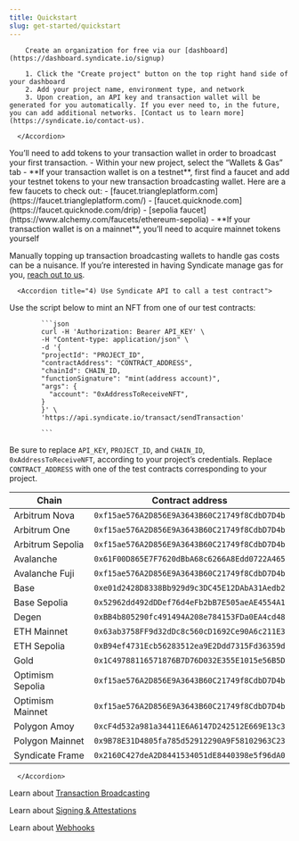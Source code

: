```yaml
---
title: Quickstart
slug: get-started/quickstart
---
```



<AccordionGroup>
  <Accordion title="1) Create your account">

        Create an organization for free via our [dashboard](https://dashboard.syndicate.io/signup)

  </Accordion>
    <Accordion title="2) Create a project">

        1. Click the "Create project" button on the top right hand side of your dashboard
        2. Add your project name, environment type, and network
        3. Upon creation, an API key and transaction wallet will be generated for you automatically. If you ever need to, in the future, you can add additional networks. [Contact us to learn more](https://syndicate.io/contact-us).

      </Accordion>

<Accordion title="3) Add funds to your transaction wallet">
  You’ll need to add tokens to your transaction wallet in order to broadcast your first transaction.
                  - Within your new project, select the “Wallets & Gas” tab
                    - **If your transaction wallet is on a testnet**, first find a faucet and add your testnet tokens to your new transaction broadcasting wallet. Here are a few faucets to check out:
                      - [faucet.triangleplatform.com](https://faucet.triangleplatform.com/)
                      - [faucet.quicknode.com](https://faucet.quicknode.com/drip)
                      - [sepolia faucet](https://www.alchemy.com/faucets/ethereum-sepolia)
                    - **If your transaction wallet is on a mainnet**, you’ll need to acquire mainnet tokens yourself
                    
                    
Manually topping up transaction broadcasting wallets to handle gas costs can be a nuisance. If you’re interested in having Syndicate manage gas for you, [reach out to us](https://syndicate.io/contact-us).

</Accordion>

      <Accordion title="4) Use Syndicate API to call a test contract">


Use the script below to mint an NFT from one of our test contracts:

            ```json
            curl -H 'Authorization: Bearer API_KEY' \
            -H "Content-type: application/json" \
            -d '{
            "projectId": "PROJECT_ID",
            "contractAddress": "CONTRACT_ADDRESS",
            "chainId": CHAIN_ID,
            "functionSignature": "mint(address account)",
            "args": {
              "account": "0xAddressToReceiveNFT",
            }
            }' \
            'https://api.syndicate.io/transact/sendTransaction'

            ```

Be sure to replace `API_KEY`, `PROJECT_ID`, and `CHAIN_ID`, `0xAddressToReceiveNFT`, according to your project’s credentials. Replace `CONTRACT_ADDRESS` with one of the test contracts corresponding to your project.

| Chain            | Contract address                             |
| ---------------- | -------------------------------------------- |
| Arbitrum Nova    | `0xf15ae576A2D856E9A3643B60C21749f8CdbD7D4b` |
| Arbitrum One     | `0xf15ae576A2D856E9A3643B60C21749f8CdbD7D4b` |
| Arbitrum Sepolia | `0xf15ae576A2D856E9A3643B60C21749f8CdbD7D4b` |
| Avalanche        | `0x61F00D865E7F7620dBbA68c6266A8Edd0722A465` |
| Avalanche Fuji   | `0xf15ae576A2D856E9A3643B60C21749f8CdbD7D4b` |
| Base             | `0xe01d2428D8338Bb929d9c3DC45E12DAbA31Aedb2` |
| Base Sepolia     | `0x52962dd492dDDef76d4eFb2bB7E505aeAE4554A1` |
| Degen            | `0xBB4b805290fc491494A208e784153FDa0EA4cd48` |
| ETH Mainnet      | `0x63ab3758FF9d32dDc8c560cD1692Ce90A6c211E3` |
| ETH Sepolia      | `0xB94ef4731Ecb56283512ea9E2Ddd7315Fd36359d` |
| Gold             | `0x1C49788116571876B7D76D032E355E1015e56B5D` |
| Optimism Sepolia | `0xf15ae576A2D856E9A3643B60C21749f8CdbD7D4b` |
| Optimism Mainnet | `0xf15ae576A2D856E9A3643B60C21749f8CdbD7D4b` |
| Polygon Amoy     | `0xcF4d532a981a34411E6A6147D242512E669E13c3` |
| Polygon Mainnet  | `0x9B78E31D4805fa785d52912290A9F58102963C23` |
| Syndicate Frame  | `0x2160C427deA2D8441534051dE8440398e5f96dA0` |

      </Accordion>

  </AccordionGroup>

Learn about [Transaction Broadcasting](../infrastructure/transaction-broadcasting.mdx)

Learn about [Signing & Attestations](../infrastructure/signing-and-attestations.mdx)

Learn about [Webhooks](../infrastructure/webhooks.mdx)
